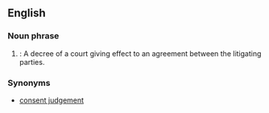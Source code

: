 ==English==
===Noun phrase===
#{{Law}}: A decree of a court giving effect to an agreement between the litigating parties.

===Synonyms===
*[[consent judgement]]